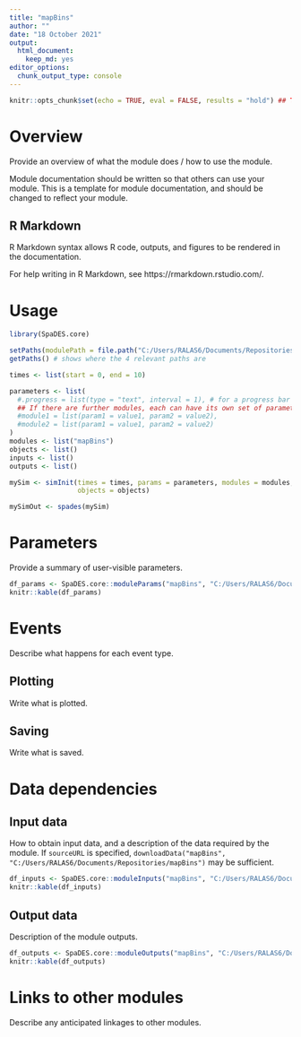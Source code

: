 ---
title: "mapBins"
author: ""
date: "18 October 2021"
output:
  html_document:
    keep_md: yes
editor_options:
  chunk_output_type: console
---

```{r setup, include=FALSE}
knitr::opts_chunk$set(echo = TRUE, eval = FALSE, results = "hold") ## TODO: use 'eval = TRUE'
```

# Overview

Provide an overview of what the module does / how to use the module.

Module documentation should be written so that others can use your module.
This is a template for module documentation, and should be changed to reflect your module.

## R Markdown

R Markdown syntax allows R code, outputs, and figures to be rendered in the documentation.

For help writing in R Markdown, see https://rmarkdown.rstudio.com/.

# Usage

```{r module_usage}
library(SpaDES.core)

setPaths(modulePath = file.path("C:/Users/RALAS6/Documents/Repositories/mapBins"))
getPaths() # shows where the 4 relevant paths are

times <- list(start = 0, end = 10)

parameters <- list(
  #.progress = list(type = "text", interval = 1), # for a progress bar
  ## If there are further modules, each can have its own set of parameters:
  #module1 = list(param1 = value1, param2 = value2),
  #module2 = list(param1 = value1, param2 = value2)
)
modules <- list("mapBins")
objects <- list()
inputs <- list()
outputs <- list()

mySim <- simInit(times = times, params = parameters, modules = modules,
                 objects = objects)

mySimOut <- spades(mySim)
```

# Parameters

Provide a summary of user-visible parameters.

```{r moduleParams, echo = FALSE}
df_params <- SpaDES.core::moduleParams("mapBins", "C:/Users/RALAS6/Documents/Repositories/mapBins")
knitr::kable(df_params)
```

# Events

Describe what happens for each event type.

## Plotting

Write what is plotted.

## Saving

Write what is saved.

# Data dependencies

## Input data

How to obtain input data, and a description of the data required by the module.
If `sourceURL` is specified, `downloadData("mapBins", "C:/Users/RALAS6/Documents/Repositories/mapBins")` may be sufficient.

```{r moduleInputs, echo = FALSE}
df_inputs <- SpaDES.core::moduleInputs("mapBins", "C:/Users/RALAS6/Documents/Repositories/mapBins")
knitr::kable(df_inputs)
```

## Output data

Description of the module outputs.

```{r moduleOutputs, echo = FALSE}
df_outputs <- SpaDES.core::moduleOutputs("mapBins", "C:/Users/RALAS6/Documents/Repositories/mapBins")
knitr::kable(df_outputs)
```

# Links to other modules

Describe any anticipated linkages to other modules.
